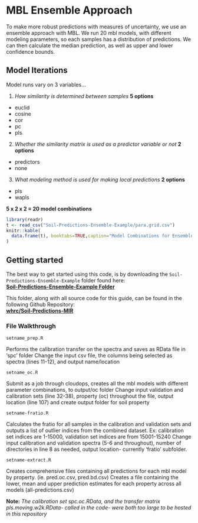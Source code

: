 # MBL Ensemble Approach
To make more robust predictions with measures of uncertainty, we use an ensemble approach with MBL. We run 20 mbl models, with different modeling parameters, so each samples has a distribution of predictions. We can then calculate the median prediction, as well as upper and lower confidence bounds.

## Model Iterations {-}
Model runs vary on 3 variables...

1. _How similarity is determined between samples_ **5 options**
- euclid
- cosine
- cor
- pc
- pls

2. _Whether the similarity matrix is used as a predictor variable or not_ **2 options**
- predictors
- none

3. _What modeling method is used for making local predictions_ **2 options**
- pls
- wapls

**5 x 2 x 2 = 20 model combinations**

```r
library(readr)
t <- read_csv("Soil-Predictions-Ensemble-Example/para.grid.csv")
knitr::kable(
  data.frame(t), booktabs=TRUE,caption="Model Combinations for Ensemble Approach"
)
```


## Getting started {-}
The best way to get started using this code, is by downloading the `Soil-Predictions-Ensemble-Example` folder found here:    
[**Soil-Predictions-Ensemble-Example Folder**](https://github.com/whrc/Soil-Predictions-MIR/tree/master/Soil-Predictions-Ensemble-Example)

This folder, along with all source code for this guide, can be found in the following Github Repository:    
[**whrc/Soil-Predictions-MIR**](https://github.com/whrc/Soil-Predictions-MIR)


### File Walkthrough {-}
`setname_prep.R`

Performs the calibration transfer on the spectra and saves as RData file in ‘spc’ folder
Change the input csv file, the columns being selected as spectra (lines 11-12), and output name/location

`setname_oc.R`

Submit as a job through cloudops, creates all the mbl models with different parameter combinations, to output/oc folder
Change input validation and calibration sets (line 32-38), property (oc) throughout the file, output location (line 107) and create output folder for soil property

`setname-fratio.R`

Calculates the fratio for all samples in the calibration and validation sets and outputs a list of outlier indices from the combined dataset. Ex: calibration set indices are 1-15000, validation set indices are from 15001-15240
Change input calibration and validation spectra (5-6 and throughout), number of directories in line 8 as needed, output location- currently ‘fratio’ subfolder.

`setname-extract.R`

Creates comprehensive files containing all predictions for each mbl model by property. (ie. pred.oc.csv, pred.bd.csv)
Creates a file containing the lower, mean and upper prediction estimates for each property across all models (all-predictions.csv)

**Note:** _The calibration set spc.oc.RData, and the transfer matrix pls.moving.w2k.RData- called in the code- were both too large to be hosted in this repository_

